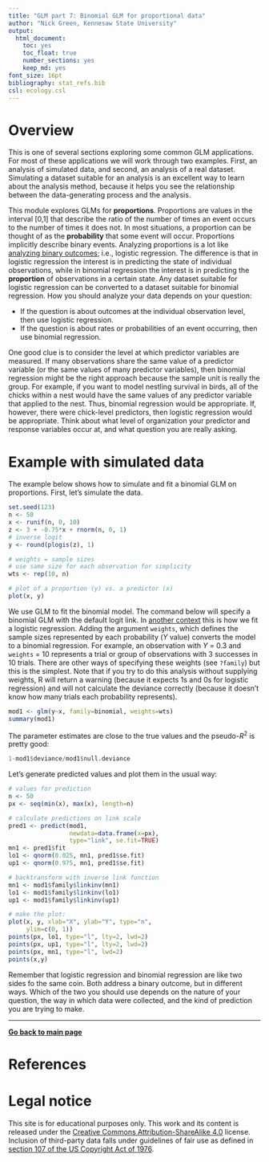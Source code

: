 ```yaml
---
title: "GLM part 7: Binomial GLM for proportional data"
author: "Nick Green, Kennesaw State University"
output:
  html_document: 
    toc: yes
    toc_float: true
    number_sections: yes
    keep_md: yes
font_size: 16pt
bibliography: stat_refs.bib
csl: ecology.csl
---
```


# Overview

This is one of several sections exploring some common GLM applications. For most of these applications we will work through two examples. First, an analysis of simulated data, and second, an analysis of a real dataset. Simulating a dataset suitable for an analysis is an excellent way to learn about the analysis method, because it helps you see the relationship between the data-generating process and the analysis.

This module explores GLMs for **proportions**. Proportions are values in the interval [0,1] that describe the ratio of the number of times an event occurs to the number of times it does not. In most situations, a proportion can be thought of as the **probability** that some event will occur. Proportions implicitly describe binary events. Analyzing proportions is a lot like [analyzing binary outcomes](https://greenquanteco.github.io/05-glm-06-logistic_glm.html); i.e., logistic regression. The difference is that in logistic regression the interest is in predicting the state of individual observations, while in binomial regression the interest is in predicting the **proportion** of observations in a certain state. Any dataset suitable for logistic regression can be converted to a dataset suitable for binomial regression. How you should analyze your data depends on your question:

- If the question is about outcomes at the individual observation level, then use logistic regression.
- If the question is about rates or probabilities of an event occurring, then use binomial regression.

One good clue is to consider the level at which predictor variables are measured. If many observations share the same value of a predictor variable (or the same values of many predictor variables), then binomial regression might be the right approach because the sample unit is really the group. For example, if you want to model nestling survival in birds, all of the chicks within a nest would have the same values of any predictor variable that applied to the nest. Thus, binomial regression would be appropriate. If, however, there were chick-level predictors, then logistic regression would be appropriate. Think about what level of organization your predictor and response variables occur at, and what question you are really asking.
 
# Example with simulated data

The example below shows how to simulate and fit a binomial GLM on proportions. First, let's simulate the data.

```r
set.seed(123)
n <- 50
x <- runif(n, 0, 10)
z <- 3 + -0.75*x + rnorm(n, 0, 1)
# inverse logit
y <- round(plogis(z), 1)

# weights = sample sizes
# use same size for each observation for simplicity
wts <- rep(10, n)

# plot of a proportion (y) vs. a predictor (x)
plot(x, y)
```

We use GLM to fit the binomial model. The command below will specify a binomial GLM with the default logit link. In [another context](https://greenquanteco.github.io/05-glm-06-logistic_glm.html) this is how we fit a logistic regression. Adding the argument `weights`, which defines the sample sizes represented by each probability (*Y* value) converts the model to a binomial regression. For example, an observation with *Y* = 0.3 and `weights` = 10 represents a trial or group of observations with 3 successes in 10 trials. There are other ways of specifying these weights (see `?family`) but this is the simplest. Note that if you try to do this analysis without supplying weights, R will return a warning (because it expects 1s and 0s for logistic regression) and will not calculate the deviance correctly (because it doesn't know how many trials each probability represents).

```r
mod1 <- glm(y~x, family=binomial, weights=wts)
summary(mod1)
```

The parameter estimates are close to the true values and the pseudo-*R*^2^ is pretty good:

```r
1-mod1$deviance/mod1$null.deviance
```

Let’s generate predicted values and plot them in the usual way:


```r
# values for prediction
n <- 50
px <- seq(min(x), max(x), length=n)

# calculate predictions on link scale
pred1 <- predict(mod1, 
                 newdata=data.frame(x=px),
                 type="link", se.fit=TRUE)
mn1 <- pred1$fit
lo1 <- qnorm(0.025, mn1, pred1$se.fit)
up1 <- qnorm(0.975, mn1, pred1$se.fit)

# backtransform with inverse link function
mn1 <- mod1$family$linkinv(mn1)
lo1 <- mod1$family$linkinv(lo1)
up1 <- mod1$family$linkinv(up1)

# make the plot:
plot(x, y, xlab="X", ylab="Y", type="n",
     ylim=c(0, 1))
points(px, lo1, type="l", lty=2, lwd=2)
points(px, up1, type="l", lty=2, lwd=2)
points(px, mn1, type="l", lwd=2)
points(x,y)
```

Remember that logistic regression and binomial regression are like two sides fo the same coin. Both address a binary outcome, but in different ways. Which of the two you should use depends on the nature of your question, the way in which data were collected, and the kind of prediction you are trying to make. 

---


[**Go back to main page**](https://greenquanteco.github.io/index.html)

# References

<div id="refs"></div>

# Legal notice

This site is for educational purposes only. This work and its content is released under the [Creative Commons Attribution-ShareAlike 4.0](https://creativecommons.org/licenses/by-sa/4.0/) license. Inclusion of third-party data falls under guidelines of fair use as defined in [section 107 of the US Copyright Act of 1976](https://www.law.cornell.edu/uscode/text/17/107). 